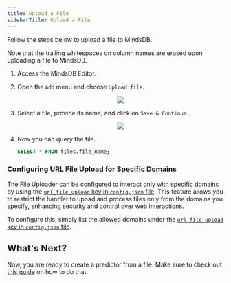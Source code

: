 ```yaml
---
title: Upload a File
sidebarTitle: Upload a File
---
```


Follow the steps below to upload a file to MindsDB.

<Note>
Note that the trailing whitespaces on column names are erased upon uploading a file to MindsDB.
</Note>


1. Access the MindsDB Editor.
2. Open the `Add` menu and choose `Upload file`.

   <p align="center">
     <img src="/assets/sql/upload_file1.png" />
   </p>

3. Select a file, provide its name, and click on `Save & Continue`.

   <p align="center">
     <img src="/assets/sql/upload_file2.png" />
   </p>

4. Now you can query the file.

   ```sql
   SELECT * FROM files.file_name;
   ```

### Configuring URL File Upload for Specific Domains

The File Uploader can be configured to interact only with specific domains by using the [`url_file_upload` key in `config.json` file](/setup/custom-config#url-file-upload). 
This feature allows you to restrict the handler to upoad and process files only from the domains you specify, enhancing security and control over web interactions.

To configure this, simply list the allowed domains under the [`url_file_upload` key in `config.json` file](/setup/custom-config#url-file-upload).

## What's Next?

Now, you are ready to create a predictor from a file. Make sure to check out
[this guide](/sql/create/model/)
on how to do that.
